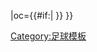 {{fb team |t=-{zh-hans:查尔顿竞技;zh-hk:查爾頓}- |tan=查尔顿竞技足球俱乐部 |tc=ENG |abb={{#if:{{{abb|}}}|CHA{{0}}}} |oc={{#if:{{{oc|}}}|{{{oc}}} }} }}<!--
--><noinclude>[[Category:足球模板]]</noinclude>